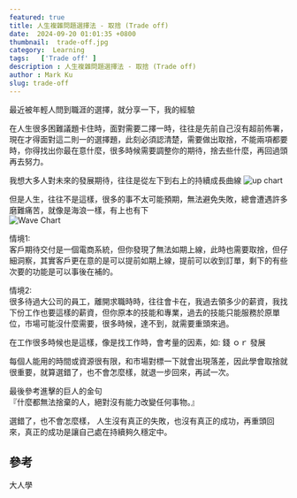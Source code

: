 ```yaml
---
featured: true
title: 人生複雜問題選擇法 - 取捨 (Trade off)
date:  2024-09-20 01:01:35 +0800
thumbnail:  trade-off.jpg
category:  Learning  
tags:   ['Trade off' ]
description : 人生複雜問題選擇法 - 取捨 (Trade off)
author : Mark Ku
slug: trade-off
---
```

最近被年輕人問到職涯的選擇，就分享一下，我的經驗

在人生很多困難議題卡住時，面對需要二擇一時，往往是先前自己沒有超前佈署，現在才得面對這二則一的選擇題，此刻必須認清楚，需要做出取捨，不能兩項都要時，你得找出你最在意什麼，很多時候需要調整你的期待，捨去些什麼，再回過頭再去努力。  

我想大多人對未來的發展期待，往往是從左下到右上的持續成長曲線
![up chart](up-chart.png)

但是人生，往往不是這樣，很多的事不太可能預期，無法避免失敗，總會遭遇許多磨難痛苦，就像是海浪一樣，有上也有下  
![Wave Chart](wave.png)

情境1:  
客戶期待交付是一個電商系統，但你發現了無法如期上線，此時也需要取捨，但仔細洞察，其實客戶更在意的是可以提前如期上線，提前可以收到訂單，剩下的有些次要的功能是可以事後在補的。  

情境2:  
很多待過大公司的員工，離開求職時時，往往會卡在，我過去領多少的薪資，我找下份工作也要這樣的薪資，但你原本的技能和專業，過去的技能只能服務於原單位，市場可能沒什麼需要，很多時候，達不到，就需要重頭來過。  

在工作很多時候也是這樣，像是找工作時，會考量的因素，如: 錢 ｏｒ 發展 

每個人能用的時間或資源很有限，和市場對標一下就會出現落差，因此學會取捨就很重要，就算選錯了，也不會怎麼樣，就退一步回來，再試一次。  

最後參考進擊的巨人的金句  
『什麼都無法捨棄的人，絕對沒有能力改變任何事物。』

選錯了，也不會怎麼樣，
人生沒有真正的失敗，也沒有真正的成功，再重頭回來，真正的成功是讓自己處在持續夠久穩定中。

## 參考
大人學

